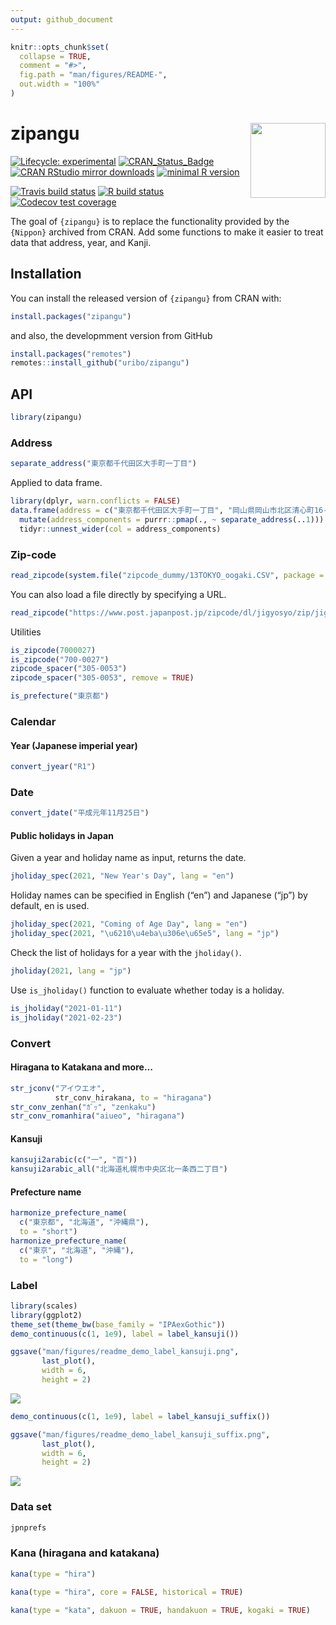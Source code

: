 ```yaml
---
output: github_document
---
```


<!-- README.md is generated from README.Rmd. Please edit that file -->

```r
knitr::opts_chunk$set(
  collapse = TRUE,
  comment = "#>",
  fig.path = "man/figures/README-",
  out.width = "100%"
)
```

# zipangu <img src="man/figures/logo.png" align="right" width="120px" />

<!-- badges: start -->
[![Lifecycle: experimental](https://img.shields.io/badge/lifecycle-experimental-orange.svg)](https://lifecycle.r-lib.org/articles/stages.html) 
[![CRAN\_Status\_Badge](http://www.r-pkg.org/badges/version/zipangu)](https://cran.r-project.org/package=zipangu)
[![CRAN RStudio mirror downloads](http://cranlogs.r-pkg.org/badges/zipangu?color=FF5254)](https://cran.r-project.org/package=zipangu) [![minimal R version](https://img.shields.io/badge/R%3E%3D-3.2.0-blue.svg)](https://cran.r-project.org/)

[![Travis build status](https://travis-ci.org/uribo/zipangu.svg?branch=master)](https://travis-ci.org/uribo/zipangu)
[![R build status](https://github.com/uribo/zipangu/workflows/Pkgdown/badge.svg)](https://github.com/uribo/zipangu)
[![Codecov test coverage](https://codecov.io/gh/uribo/zipangu/branch/master/graph/badge.svg)](https://codecov.io/gh/uribo/zipangu?branch=master)
<!-- badges: end -->

The goal of `{zipangu}` is to replace the functionality provided by the `{Nippon}` archived from CRAN. Add some functions to make it easier to treat data that address, year, and Kanji.

## Installation

You can install the released version of `{zipangu}` from CRAN with:

``` r
install.packages("zipangu")
```

and also, the developmment version from GitHub

``` r
install.packages("remotes")
remotes::install_github("uribo/zipangu")
```

## API

```r
library(zipangu)
```


### Address

```r
separate_address("東京都千代田区大手町一丁目")
```

Applied to data frame.

```r
library(dplyr, warn.conflicts = FALSE)
data.frame(address = c("東京都千代田区大手町一丁目", "岡山県岡山市北区清心町16-13")) %>% 
  mutate(address_components = purrr::pmap(., ~ separate_address(..1))) %>% 
  tidyr::unnest_wider(col = address_components)
```

### Zip-code

```r
read_zipcode(system.file("zipcode_dummy/13TOKYO_oogaki.CSV", package = "zipangu"), "oogaki")
```

You can also load a file directly by specifying a URL.

```r
read_zipcode("https://www.post.japanpost.jp/zipcode/dl/jigyosyo/zip/jigyosyo.zip")
```

Utilities

```r
is_zipcode(7000027)
is_zipcode("700-0027")
zipcode_spacer("305-0053")
zipcode_spacer("305-0053", remove = TRUE)

is_prefecture("東京都")
```

### Calendar

#### Year (Japanese imperial year)

```r
convert_jyear("R1")
```

### Date

```r
convert_jdate("平成元年11月25日")
```

#### Public holidays in Japan

Given a year and holiday name as input, returns the date.

```r
jholiday_spec(2021, "New Year's Day", lang = "en")
```
Holiday names can be specified in English ("en") and Japanese ("jp") by default, en is used.

```r
jholiday_spec(2021, "Coming of Age Day", lang = "en")
jholiday_spec(2021, "\u6210\u4eba\u306e\u65e5", lang = "jp")
```

Check the list of holidays for a year with the `jholiday()`.

```r
jholiday(2021, lang = "jp")
```
Use `is_jholiday()` function to evaluate whether today is a holiday.

```r
is_jholiday("2021-01-11")
is_jholiday("2021-02-23")
```

### Convert

#### Hiragana to Katakana and more...

```r
str_jconv("アイウエオ", 
          str_conv_hirakana, to = "hiragana")
str_conv_zenhan("ｶﾞｯ", "zenkaku")
str_conv_romanhira("aiueo", "hiragana")
```


#### Kansuji

```r
kansuji2arabic(c("一", "百"))
kansuji2arabic_all("北海道札幌市中央区北一条西二丁目")
```

#### Prefecture name

```r
harmonize_prefecture_name(
  c("東京都", "北海道", "沖縄県"), 
  to = "short")
harmonize_prefecture_name(
  c("東京", "北海道", "沖縄"), 
  to = "long")
```

### Label

```r
library(scales)
library(ggplot2)
theme_set(theme_bw(base_family = "IPAexGothic"))
demo_continuous(c(1, 1e9), label = label_kansuji())
```

```r
ggsave("man/figures/readme_demo_label_kansuji.png",
       last_plot(),
       width = 6,
       height = 2)
```

![](man/figures/readme_demo_label_kansuji.png)

```r
demo_continuous(c(1, 1e9), label = label_kansuji_suffix())
```

```r
ggsave("man/figures/readme_demo_label_kansuji_suffix.png",
       last_plot(),
       width = 6,
       height = 2)
```

![](man/figures/readme_demo_label_kansuji_suffix.png)

### Data set

```r
jpnprefs
```

### Kana (hiragana and katakana)

```r
kana(type = "hira")

kana(type = "hira", core = FALSE, historical = TRUE)

kana(type = "kata", dakuon = TRUE, handakuon = TRUE, kogaki = TRUE)
```

